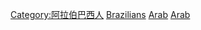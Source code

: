 {{CategoryTOC}}

{{DEFAULTSORT:Brazilian people of Arab descent}}
[[Category:阿拉伯巴西人|Category:阿拉伯巴西人]]
[[Category:阿拉伯裔|Brazilians]]
[[Category:各族群巴西人|Arab]]
[[Category:中東裔巴西人|Arab]]